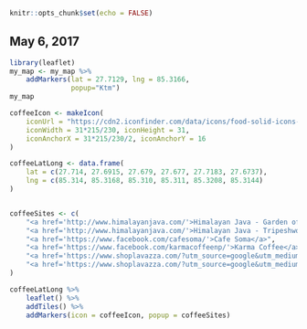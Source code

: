 
```r
knitr::opts_chunk$set(echo = FALSE)
```

## May 6, 2017

```r
library(leaflet)
my_map <- my_map %>%
    addMarkers(lat = 27.7129, lng = 85.3166, 
               popup="Ktm")
my_map

coffeeIcon <- makeIcon(
    iconUrl = "https://cdn2.iconfinder.com/data/icons/food-solid-icons-volume-1/128/011-512.png",
    iconWidth = 31*215/230, iconHeight = 31,
    iconAnchorX = 31*215/230/2, iconAnchorY = 16
)

coffeeLatLong <- data.frame(
    lat = c(27.714, 27.6915, 27.679, 27.677, 27.7183, 27.6737),
    lng = c(85.314, 85.3168, 85.310, 85.311, 85.3208, 85.3144)
)


coffeeSites <- c(
    "<a href='http://www.himalayanjava.com/'>Himalayan Java - Garden of Dreams</a>",
    "<a href='http://www.himalayanjava.com/'>Himalayan Java - Tripeshwor</a>",
    "<a href='https://www.facebook.com/cafesoma/'>Cafe Soma</a>",
    "<a href='https://www.facebook.com/karmacoffeenp/'>Karma Coffee</a>",
    "<a href='https://www.shoplavazza.com/?utm_source=google&utm_medium=cpc&utm_campaign=us-brand-short&gclid=CPiOoeHk2tMCFdaIaAod8CIP9w'>Lavazza Lazimpat</a>",
    "<a href='https://www.shoplavazza.com/?utm_source=google&utm_medium=cpc&utm_campaign=us-brand-short&gclid=CPiOoeHk2tMCFdaIaAod8CIP9w'>Lavazza Jawalakhel</a>"
)

coffeeLatLong %>%
    leaflet() %>%
    addTiles() %>%
    addMarkers(icon = coffeeIcon, popup = coffeeSites)


```
